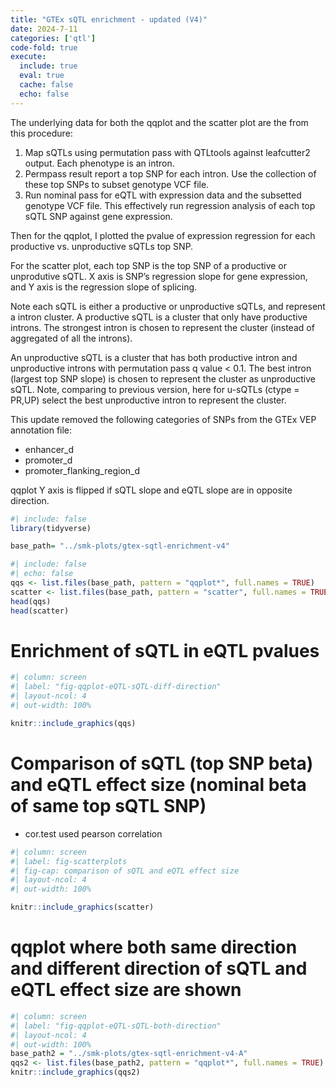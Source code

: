 ```yaml
---
title: "GTEx sQTL enrichment - updated (V4)"
date: 2024-7-11
categories: ['qtl']
code-fold: true
execute:
  include: true
  eval: true
  cache: false
  echo: false
---
```



The underlying data for both the qqplot and the scatter plot are the from this procedure:

1. Map sQTLs using permutation pass with QTLtools against leafcutter2 output. Each phenotype is an intron.
2. Permpass result report a top SNP for each intron. Use the collection of these top SNPs to subset genotype VCF file. 
3. Run nominal pass for eQTL with expression data and the subsetted genotype VCF file. This effectively run regression analysis of each top sQTL SNP against gene expression.

Then for the qqplot, I plotted the pvalue of expression regression for each productive vs. unproductive sQTLs top SNP.

For the scatter plot, each top SNP is the top SNP of a productive or unprodutive sQTL. X axis is SNP's regression slope for gene expression, and Y axis is the regression slope of splicing.

Note each sQTL is either a productive or unproductive sQTLs, and represent a intron cluster. A productive sQTL is a cluster that only have productive introns. The strongest intron is chosen to represent the cluster (instead of aggregated of all the introns). 

An unproductive sQTL is a cluster that has both productive intron and unproductive introns with permutation pass q value < 0.1. The best intron (largest top SNP slope) is chosen to represent the cluster as unproductive sQTL. Note, comparing to previous version, here for u-sQTLs (ctype = PR,UP) select the best unproductive intron to represent the cluster.

::: {.callout-note}
This update removed the following categories of SNPs from the GTEx VEP annotation file:

  - enhancer_d
  - promoter_d
  - promoter_flanking_region_d

qqplot Y axis is flipped if sQTL slope and eQTL slope are in opposite direction.
:::



```r
#| include: false
library(tidyverse)
```
```r
base_path= "../smk-plots/gtex-sqtl-enrichment-v4"

```

```r
#| include: false
#| echo: false
qqs <- list.files(base_path, pattern = "qqplot*", full.names = TRUE)
scatter <- list.files(base_path, pattern = "scatter", full.names = TRUE)
head(qqs)
head(scatter)
```


# Enrichment of sQTL in eQTL pvalues


```r
#| column: screen
#| label: "fig-qqplot-eQTL-sQTL-diff-direction"
#| layout-ncol: 4
#| out-width: 100%

knitr::include_graphics(qqs)
```


# Comparison of sQTL (top SNP beta) and eQTL effect size (nominal beta of same top sQTL SNP)

::: {.callout-note}

- cor.test used pearson correlation

:::


```r
#| column: screen
#| label: fig-scatterplots
#| fig-cap: comparison of sQTL and eQTL effect size
#| layout-ncol: 4
#| out-width: 100%

knitr::include_graphics(scatter)
```

# qqplot where both same direction and different direction of sQTL and eQTL effect size are shown


```r
#| column: screen
#| label: "fig-qqplot-eQTL-sQTL-both-direction"
#| layout-ncol: 4
#| out-width: 100%
base_path2 = "../smk-plots/gtex-sqtl-enrichment-v4-A"
qqs2 <- list.files(base_path2, pattern = "qqplot*", full.names = TRUE)
knitr::include_graphics(qqs2)
```
